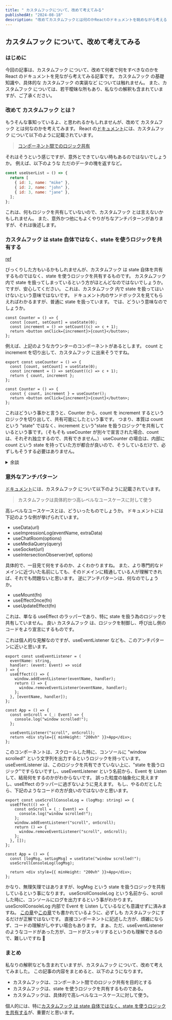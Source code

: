 ```yaml
---
title: " カスタムフックについて、改めて考えてみる"
publishedAt: "2024-08-18"
description: "改めてカスタムフックとは何のかReactのドキュメントを眺めながら考える。"
---
```


## カスタムフック について、改めて考えてみる

### はじめに

今回の記事は、カスタムフック について、改めて何者で何をすべきなのかを React のドキュメントを見ながら考えてみる記事です。
カスタムフック の基礎知識や、具体的な カスタムフック の実装など については触れません。
また、カスタムフック については、若干曖昧な所もあり、私なりの解釈も含まれていますが、ご了承ください。

### 改めて カスタムフック とは？

もうそんな事知っているよ、と思われるかもしれませんが、改めて カスタムフック とは何なのかを考えてみます。
React の[ドキュメント](https://ja.react.dev/learn/reusing-logic-with-custom-hooks)には、カスタムフック について以下のように記載されています。

> [コンポーネント間でのロジック共有](https://ja.react.dev/learn/reusing-logic-with-custom-hooks#custom-hooks-sharing-logic-between-components)

それはそうという感じですが、意外とできていない時もあるのではないでしょうか。
例えば、以下のような ただのデータの塊を返すなど。

```jsx
const useUserList = () => {
  return [
    { id: 1, name: "mike" },
    { id: 2, name: "john" },
    { id: 3, name: "jane" },
  ];
};
```

これは、何もロジックを共有していないので、カスタムフック とは言えないかもしれません。
また、意外かつ他にもよくやりがちなアンチパターンがありますが、それは後述します。

### カスタムフック は state 自体ではなく、state を使うロジックを共有する

[ref](https://ja.react.dev/learn/reusing-logic-with-custom-hooks#custom-hooks-let-you-share-stateful-logic-not-state-itself)

びっくりした方もいるかもしれませんが、カスタムフック は state 自体を共有するものではなく、state を使うロジックを共有するものです。
カスタムフック 内で state を扱ってしまっているという方がほとんどなのではないでしょうか。
ですが、安心してください。
これは、カスタムフック 内で state を扱ってはいけないという意味ではないです。
ドキュメント内のサンドボックスを見てもらえればわかるますが、普通に state を扱っています。
では、どういう意味なのでしょうか。

```tsx
const Counter = () => {
  const [count, setCount] = useState(0);
  const increment = () => setCount((c) => c + 1);
  return <button onClick={increment}>{count}</button>;
};
```

例えば、上記のようなカウンターのコンポーネントがあるとします。
count と increment を切り出して、カスタムフック に出来そうですね。

```tsx
export const useCounter = () => {
  const [count, setCount] = useState(0);
  const increment = () => setCount((c) => c + 1);
  return { count, increment };
};

const Counter = () => {
  const { count, increment } = useCounter();
  return <button onClick={increment}>{count}</button>;
};
```

これはどういう事かと言うと、Counter から、count を increment するというロジックを切り出して、共有可能にしたという事です。
つまり、本質は count という "state" ではなく、increment という"state を扱うロジック"を共有しているという事です。（そもそも useCounter が別々で宣言された場合、count は、それぞれ独立するので、共有できません。）
useCounter の場合は、内部に count という state を持っていた方が都合が良いので、そうしているだけで、必ずしもそうする必要はありません。

<details>
  <summary>余談</summary>

これは余談ですが、かつてドキュメントには[この部分](https://ja.react.dev/learn/reusing-logic-with-custom-hooks#custom-hooks-let-you-share-stateful-logic-not-state-itself:~:text=%E8%87%AA%E4%BD%93%E3%81%A7%E3%81%AF%E3%81%AA%E3%81%8F%E3%80%81-,state%20%E3%82%92%E6%89%B1%E3%81%86%E3%83%AD%E3%82%B8%E3%83%83%E3%82%AF,-%E3%82%92%E5%85%B1%E6%9C%89%E3%81%A7%E3%81%8D%E3%82%8B)は、stateful
logic という言葉が使われていました。 ですが、日本語ですと、曖昧なので、state を扱うロジックという言葉に変更されたようですね。（英語だと
stateful logic という単語が使われています。）

</details>

### 意外なアンチパターン

[ドキュメント](https://ja.react.dev/learn/reusing-logic-with-custom-hooks#keep-your-custom-hooks-focused-on-concrete-high-level-use-cases)には、カスタムフック について以下のように記載されています。

> カスタムフックは具体的かつ高レベルなユースケースに対して使う

高レベルなユースケースとは、どういったものでしょうか。
ドキュメントには下記のような例が挙げられています。

- useData(url)
- useImpressionLog(eventName, extraData)
- useChatRoom(options)
- useMediaQuery(query)
- useSocket(url)
- useIntersectionObserver(ref, options)

具体的で、一目見て何をするのか、よくわかりますね。
また、より専門的なドメインに近づいた名前にしても、そのドメインに精通している人が理解できれば、それでも問題ないと思います。
逆にアンチパターンは、何なのでしょうか。

- useMount(fn)
- useEffectOnce(fn)
- useUpdateEffect(fn)

これは、単なる useEffect のラッパーであり、特に state を扱う為のロジックを共有していません。
良い カスタムフック は、ロジックを制御し、呼び出し側のコードをより宣言にするものです。

これは個人的な見解なのですが、useEventListener なども、このアンチパターンに近いと思います。

```tsx
export const useEventListener = (
  eventName: string,
  handler: (event: Event) => void
) => {
  useEffect(() => {
    window.addEventListener(eventName, handler);
    return () => {
      window.removeEventListener(eventName, handler);
    };
  }, [eventName, handler]);
};

const App = () => {
  const onScroll = (_: Event) => {
    console.log("window scrolled!");
  };

  useEventListener("scroll", onScroll);
  return <div style={{ minHeight: "200vh" }}>App</div>;
};
```

このコンポーネントは、スクロールした時に、コンソールに "window scrolled!" という文字列を出力するというロジックを持っています。
useEventListener は、このロジックを共有できていない上に、"state を扱うロジック"ですらないですし、useEventListener という名前から、Event を Listen して、結局何をするのかがわからないです。
誤った粒度の抽象化に見えますし、useEffect のラッパーに過ぎないように見えます。
もし、やるのだとしたら、下記のようなコードの方が良いのではないかと思います。

```tsx
export const useScrollConsoleLog = (logMsg: string) => {
  useEffect(() => {
    const onScroll = (_: Event) => {
      console.log("window scrolled!");
    };
    window.addEventListener("scroll", onScroll);
    return () => {
      window.removeEventListener("scroll", onScroll);
    };
  }, []);
};

const App = () => {
  const [logMsg, setLogMsg] = useState("window scrolled!");
  useScrollConsoleLog(logMsg);

  return <div style={{ minHeight: "200vh" }}>App</div>;
};
```

かなり、無理矢理ではありますが、logMsg という state を扱うロジックを共有しているという事になります。
useScrollConsoleLog という名前から、scroll した時に、コンソールにログを出力するという事がわかります。
useScrollConsoleLog 内部で Event を Listen しているなども意識せずに済みますね。
[この章](https://ja.react.dev/learn/reusing-logic-with-custom-hooks#when-to-use-custom-hooks)や[この章](https://ja.react.dev/learn/reusing-logic-with-custom-hooks#there-is-more-than-one-way-to-do-it)でも書かれているように、必ずしも カスタムフックにするだけが正解ではないです。
直接コンポーネントに記述した方が、煩雑にならず、コードの理解がしやすい場合もあります。
まぁ、ただ、useEventListener のようなコードがあった方が、コードがスッキリするというのも理解できるので、難しいですね 🤔

### まとめ

私なりの解釈なども含まれていますが、カスタムフック について、改めて考えてみました。
この記事の内容をまとめると、以下のようになります。

- カスタムフックは、コンポーネント間でのロジック共有を目的とする
- カスタムフックは、state を使うロジックを共有するものである。
- カスタムフックは、具体的で高レベルなユースケースに対して使う。

個人的には、特に[カスタムフック は state 自体ではなく、state を使うロジックを共有する](#カスタムフック%20は%20state%20自体ではなく、state%20を使うロジックを共有する)が、重要だと思います。
